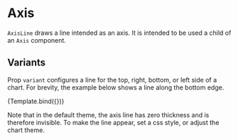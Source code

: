 
# Axis

<Meta title="Core/Components/Axes/AxisLine" />

`AxisLine` draws a line intended as an axis.
It is intended to be used a child of an `Axis` component.

<ArgsTable of={AxisLine} />

## Variants

Prop `variant` configures a line for the top, right, bottom, or left side of a chart.
For brevity, the example below shows a line along the bottom edge.

<Canvas>
    <Story
        name="visibility"
        args={{
            variant: 'bottom',
            style: {
                strokeWidth: 2,
            },
        }}
        component={AxisLine}
        decorators={[ChartBottomAxisDecorator]}
    >
        {Template.bind({})}
    </Story>
</Canvas>

Note that in the default theme, the axis line has zero thickness and is therefore invisible.
To make the line appear, set a css style, or adjust the chart theme.
